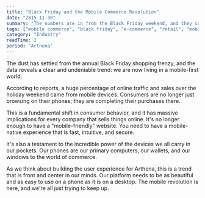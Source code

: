 ```yaml
---
title: "Black Friday and the Mobile Commerce Revolution"
date: "2015-11-30"
summary: "The numbers are in from the Black Friday weekend, and they confirm a massive trend: mobile commerce is no longer a niche; it's a dominant force in retail. A huge percentage of online shopping is now happening on phones and tablets."
tags: ["mobile commerce", "black friday", "e-commerce", "retail", "mobile"]
category: "Industry"
readTime: 2
period: "Arthena"
---
```


The dust has settled from the annual Black Friday shopping frenzy, and the data reveals a clear and undeniable trend: we are now living in a mobile-first world.

According to reports, a huge percentage of online traffic and sales over the holiday weekend came from mobile devices. Consumers are no longer just browsing on their phones; they are completing their purchases there.

This is a fundamental shift in consumer behavior, and it has massive implications for every company that sells things online. It's no longer enough to have a "mobile-friendly" website. You need to have a mobile-native experience that is fast, intuitive, and secure.

It's also a testament to the incredible power of the devices we all carry in our pockets. Our phones are our primary computers, our wallets, and our windows to the world of commerce.

As we think about building the user experience for Arthena, this is a trend that is front and center in our minds. Our platform needs to be as beautiful and as easy to use on a phone as it is on a desktop. The mobile revolution is here, and we're all just trying to keep up.
